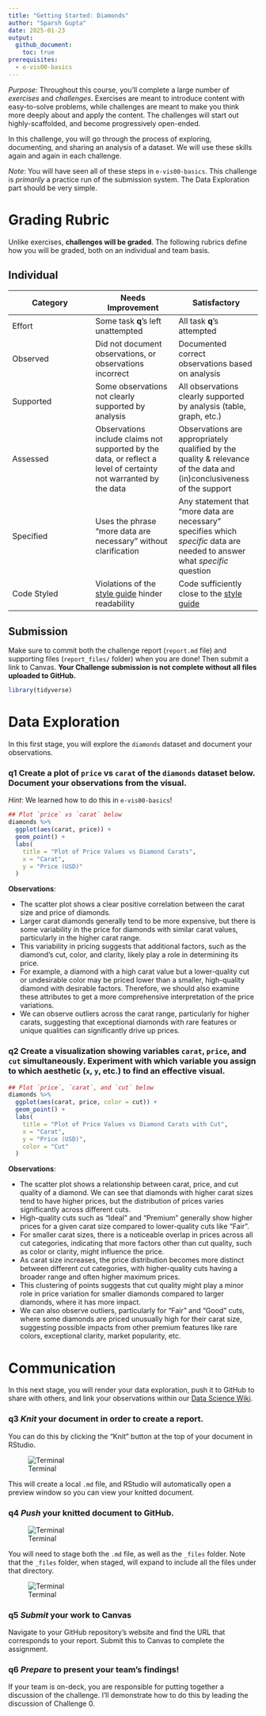 ```yaml
---
title: "Getting Started: Diamonds"
author: "Sparsh Gupta"
date: 2025-01-23
output:
  github_document:
    toc: true
prerequisites:
  - e-vis00-basics
---
```


*Purpose*: Throughout this course, you'll complete a large number of *exercises* and *challenges*. Exercises are meant to introduce content with easy-to-solve problems, while challenges are meant to make you think more deeply about and apply the content. The challenges will start out highly-scaffolded, and become progressively open-ended.

In this challenge, you will go through the process of exploring, documenting, and sharing an analysis of a dataset. We will use these skills again and again in each challenge.

*Note*: You will have seen all of these steps in `e-vis00-basics`. This challenge is *primarily* a practice run of the submission system. The Data Exploration part should be very simple.

<!-- include-rubric -->

# Grading Rubric

<!-- -------------------------------------------------- -->

Unlike exercises, **challenges will be graded**. The following rubrics define how you will be graded, both on an individual and team basis.

## Individual

<!-- ------------------------- -->

| Category | Needs Improvement | Satisfactory |
|------------------------|------------------------|------------------------|
| Effort | Some task **q**'s left unattempted | All task **q**'s attempted |
| Observed | Did not document observations, or observations incorrect | Documented correct observations based on analysis |
| Supported | Some observations not clearly supported by analysis | All observations clearly supported by analysis (table, graph, etc.) |
| Assessed | Observations include claims not supported by the data, or reflect a level of certainty not warranted by the data | Observations are appropriately qualified by the quality & relevance of the data and (in)conclusiveness of the support |
| Specified | Uses the phrase "more data are necessary" without clarification | Any statement that "more data are necessary" specifies which *specific* data are needed to answer what *specific* question |
| Code Styled | Violations of the [style guide](https://style.tidyverse.org/) hinder readability | Code sufficiently close to the [style guide](https://style.tidyverse.org/) |

## Submission

<!-- ------------------------- -->

Make sure to commit both the challenge report (`report.md` file) and supporting files (`report_files/` folder) when you are done! Then submit a link to Canvas. **Your Challenge submission is not complete without all files uploaded to GitHub.**

```r
library(tidyverse)
```

# Data Exploration

<!-- -------------------------------------------------- -->

In this first stage, you will explore the `diamonds` dataset and document your observations.

### **q1** Create a plot of `price` vs `carat` of the `diamonds` dataset below. Document your observations from the visual.

*Hint*: We learned how to do this in `e-vis00-basics`!

```r
## Plot `price` vs `carat` below
diamonds %>%
  ggplot(aes(carat, price)) +
  geom_point() +
  labs(
    title = "Plot of Price Values vs Diamond Carats",
    x = "Carat",
    y = "Price (USD)"
  )

```

**Observations**:

-   The scatter plot shows a clear positive correlation between the carat size and price of diamonds.
-   Larger carat diamonds generally tend to be more expensive, but there is some variability in the price for diamonds with similar carat values, particularly in the higher carat range.
-   This variability in pricing suggests that additional factors, such as the diamond's cut, color, and clarity, likely play a role in determining its price.
-   For example, a diamond with a high carat value but a lower-quality cut or undesirable color may be priced lower than a smaller, high-quality diamond with desirable factors. Therefore, we should also examine these attributes to get a more comprehensive interpretation of the price variations.
-   We can observe outliers across the carat range, particularly for higher carats, suggesting that exceptional diamonds with rare features or unique qualities can significantly drive up prices.

### **q2** Create a visualization showing variables `carat`, `price`, and `cut` simultaneously. Experiment with which variable you assign to which aesthetic (`x`, `y`, etc.) to find an effective visual.

```r
## Plot `price`, `carat`, and `cut` below
diamonds %>%
  ggplot(aes(carat, price, color = cut)) +
  geom_point() +
  labs(
    title = "Plot of Price Values vs Diamond Carats with Cut",
    x = "Carat",
    y = "Price (USD)",
    color = "Cut"
  )

```

**Observations**:

-   The scatter plot shows a relationship between carat, price, and cut quality of a diamond. We can see that diamonds with higher carat sizes tend to have higher prices, but the distribution of prices varies significantly across different cuts.
-   High-quality cuts such as "Ideal" and "Premium" generally show higher prices for a given carat size compared to lower-quality cuts like "Fair".
-   For smaller carat sizes, there is a noticeable overlap in prices across all cut categories, indicating that more factors other than cut quality, such as color or clarity, might influence the price.
-   As carat size increases, the price distribution becomes more distinct between different cut categories, with higher-quality cuts having a broader range and often higher maximum prices.
-   This clustering of points suggests that cut quality might play a minor role in price variation for smaller diamonds compared to larger diamonds, where it has more impact.
-   We can also observe outliers, particularly for "Fair" and "Good" cuts, where some diamonds are priced unusually high for their carat size, suggesting possible impacts from other premium features like rare colors, exceptional clarity, market popularity, etc.

# Communication

<!-- -------------------------------------------------- -->

In this next stage, you will render your data exploration, push it to GitHub to share with others, and link your observations within our [Data Science Wiki](https://olin-data-science.fandom.com/wiki/Olin_Data_Science_Wiki).

### **q3** *Knit* your document in order to create a report.

You can do this by clicking the "Knit" button at the top of your document in RStudio.

![Terminal](./images/c00-knit.png)

This will create a local `.md` file, and RStudio will automatically open a preview window so you can view your knitted document.

### **q4** *Push* your knitted document to GitHub.

![Terminal](./images/c00-unstaged.png)

You will need to stage both the `.md` file, as well as the `_files` folder. Note that the `_files` folder, when staged, will expand to include all the files under that directory.

![Terminal](./images/c00-staged.png)

### **q5** *Submit* your work to Canvas

Navigate to your GitHub repository's website and find the URL that corresponds to your report. Submit this to Canvas to complete the assignment.

### **q6** *Prepare* to present your team's findings!

If your team is on-deck, you are responsible for putting together a discussion of the challenge. I'll demonstrate how to do this by leading the discussion of Challenge 0.
